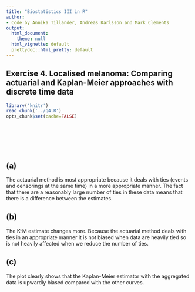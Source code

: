 ```yaml
---
title: "Biostatistics III in R"
author:
- Code by Annika Tillander, Andreas Karlsson and Mark Clements
output:
  html_document:
    theme: null
  html_vignette: default
  prettydoc::html_pretty: default
---
```


## Exercise 4. Localised melanoma: Comparing actuarial and Kaplan-Meier approaches with discrete time data ##


```r
library('knitr')
read_chunk('../q4.R')
opts_chunk$set(cache=FALSE)
```

```r
```

```r
```

```r
```

```r
```

```r
```

```r
```

## (a) ##
The actuarial method is most appropriate because it deals with
        ties (events and censorings at the same time) in a more
        appropriate manner. The fact that there are a reasonably large
        number of ties in these data means that there is a difference
        between the estimates.

## (b) ##
The K-M estimate changes more. Because the actuarial method
        deals with ties in an appropriate manner it is not biased when
        data are heavily tied so is not heavily affected when we reduce
        the number of ties.


## (c) ##

The plot clearly shows that the Kaplan-Meier estimator with the
aggregated data is upwardly biased compared with the other curves.

```r
```

